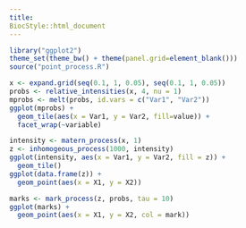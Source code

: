 ```yaml
---
title: 
BiocStyle::html_document
---
```


```r
library("ggplot2")
theme_set(theme_bw() + theme(panel.grid=element_blank()))
source("point_process.R")
```

```r
x <- expand.grid(seq(0.1, 1, 0.05), seq(0.1, 1, 0.05))
probs <- relative_intensities(x, 4, nu = 1)
mprobs <- melt(probs, id.vars = c("Var1", "Var2"))
ggplot(mprobs) +
  geom_tile(aes(x = Var1, y = Var2, fill=value)) +
  facet_wrap(~variable)

intensity <- matern_process(x, 1)
z <- inhomogeous_process(1000, intensity)
ggplot(intensity, aes(x = Var1, y = Var2, fill = z)) +
  geom_tile()
ggplot(data.frame(z)) +
  geom_point(aes(x = X1, y = X2))

marks <- mark_process(z, probs, tau = 10)
ggplot(marks) +
  geom_point(aes(x = X1, y = X2, col = mark))
```
